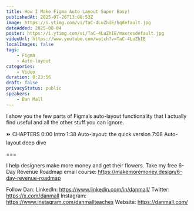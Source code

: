```yaml
---
title: How I Make Figma Auto Layout Super Easy!
publishedAt: 2025-07-26T13:00:53Z
image: https://i.ytimg.com/vi/TaC-4LuZhIE/hqdefault.jpg
dateAdded: 2025-08-04
poster: https://i.ytimg.com/vi/TaC-4LuZhIE/maxresdefault.jpg
videoUrl: https://www.youtube.com/watch?v=TaC-4LuZhIE
localImages: false
tags:
    - Figma
    - Auto-layout
categories:
    - Video
duration: 0:23:56
draft: false
privacyStatus: public
speakers:
    - Dan Mall
---
```

I show you the few parts of Figma’s auto-layout functionality that I actually find useful and all the other stuff you can ignore.

⏩ CHAPTERS
0:00 Intro
1:38 Auto-layout: the quick version
7:08 Auto-layout deep dive

===

I help designers make more money and get their flowers.
Take my free 6-Day Revenue Roadmap email course: https://makemoremoney.design/6-day-revenue-roadmap

Follow Dan:
LinkedIn: https://www.linkedin.com/in/danmall/
Twitter: https://x.com/danmall
Instagram: https://www.instagram.com/danmallteaches
Website: https://danmall.com/
